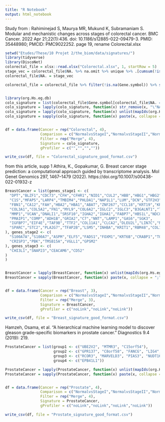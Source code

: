 ---
title: "R Notebook"
output: html_notebook
---


Study from :
Rahiminejad S, Maurya MR, Mukund K, Subramaniam S. Modular and mechanistic changes across stages of colorectal cancer. BMC Cancer. 2022 Apr 21;22(1):436. doi: 10.1186/s12885-022-09479-3. PMID: 35448980; PMCID: PMC9022252.
page 19, rename Colorectal.xlsx

```{r}
setwd("Etudes/These/10 Projet 2/the_biom/data/signatures/")
library(tidyverse)
library(DiscoNet)
colorectal_file = xlsx::read.xlsx("Colorectal.xlsx", 1, startRow = 5)
stage_vec = colorectal_file$NA. %>% na.omit %>% unique %>% .[cumsum(!is.na(colorectal_file[,1]))]
colorectal_file$NA. = stage_vec

colorectal_file = colorectal_file %>% filter(!is.na(Gene.symbol)) %>% select(NA., Gene.symbol)


library(org.Hs.eg.db)
colo_signature = list(colorectal_file$Gene.symbol[colorectal_file$NA. == "Stage I"], colorectal_file$Gene.symbol[colorectal_file$NA. == "Stage II"], colorectal_file$Gene.symbol[colorectal_file$NA. == "Stage III"], colorectal_file$Gene.symbol[colorectal_file$NA. == "Stage IV"])
colo_signature = lapply(colo_signature, function(x) str_remove(x, "\"NA\""))
colo_signature = lapply(colo_signature, function(x) unlist(mapIds(org.Hs.eg.db, x, "ENSEMBL", "SYMBOL")) %>% na.omit %>% as.vector)y
colo_signature = sapply(colo_signature, function(x) paste(x, collapse = ";"))


df = data.frame(Cancer = rep("Colorectal", 4), 
                Comparison = c("NormalvsStageI","NormalvsStageII","NormalvsStageIII","NormalvsStageIV"), 
                Filter = rep("Merge", 4), 
                Signature = colo_signature, 
                gProfiler = c("","","",""))

write_csv(df, file = "Colorectal_signature_good_format.csv")
```


from this article, supp 1
Athira, K., Gopakumar, G. Breast cancer stage prediction: a computational approach guided by transcriptome analysis. Mol Genet Genomics 297, 1467–1479 (2022). https://doi.org/10.1007/s00438-022-01932-z
```{r}
BreastCancer = list(genes_stage1 <- c(
  "DPT","BLZF1","CDC73","CFH","CFHR1","NID1","CUL2","HBB","HBG1","HBG2",
  "C1S","MFAP5","LARP4","TMBIM4","PHLDA1","NAP1L1","LUM","DCN","GTF2H3","DLEU2","COL4A1",
  "FBN1","CA12","FAH","HBA2","HBA1","ABAT","ZNF267","CCL18","KRT19","KRT14","COL1A1",
  "COL3A1","COL5A2","FN1","MYL9","COL6A2","IGLC2","IGLC3","B3GALNT1","TBL1XR1","ADIPOQ","DHRS2",
  "MMP1","VCAN","DNALI1","SRSF10","IGHA2","IGHA1","FABP7","HBS1L","NDC80","ASPN",
  "PMAIP1","COMP","ADH1B","GRIA2","C7","NNT","LAMP1","GAS6","SGK3",
  "IGFBP7","EIF4E","TAF9B","TTF2","COL11A1","CLCA2","DLEU2L","LIN7C","NUP160","FADS1","FABP4","GAS1",
  "SPARC","STC2","PLA2G7","TFAP2B","LSM5","INHBA","KRIT1","RBM48","COL1A2","NDUFA5","NAT1","LPL"
), genes_stage2 <- c(
  "S100A7A","S100A7","ASPM","ELF5","FADS1","FOXM1","KRT6B","CRABP1","TOP2A","SOX11","SOX10","RARRES1","PROM1","PITX1","GABRP",
  "CRISP3","PBK","TMSB15A","VGLL1","GPSM2"
), genes_stage3 <- c(
  "CHI3L1","SNAP23","CEACAM6","CD52"
)
)


BreastCancer = lapply(BreastCancer, function(x) unlist(mapIds(org.Hs.eg.db, x, "ENSEMBL", "SYMBOL")) %>% na.omit %>% as.vector)
BreastCancer = sapply(BreastCancer, function(x) paste(x, collapse = ";"))


df = data.frame(Cancer = rep("Breast", 3), 
                Comparison = c("NormalvsStageI","NormalvsStageII","NormalvsStageIII"), 
                Filter = rep("Merge", 3), 
                Signature = BreastCancer, 
                gProfiler = c("noLink","noLink","noLink"))

write_csv(df, file = "Breast_signature_good_format.csv")

```


Hamzeh, Osama, et al. "A hierarchical machine learning model to discover gleason grade-specific biomarkers in prostate cancer." Diagnostics 9.4 (2019): 219.
```{r}
ProstateCancer = list(group1 <- c("UBE2V2", "MTMR3", "C15orf54"),
                      group2 <- c("GPR137", "C8orf58", "FANCG", "LIG4", "GDE1", "MSR1", "TUFT1", "SYNE1", "ELFN2", "TSPO", "COX6C", "C1orf186", "KCNJ15", "TOR2A", "CCDC116"),
                      group3 <- c("RCOR3", "MARVELD3", "PIAS3", "NUDT16", "TAF6L", "TCP11L1", "MTERF4"),
                      group4 <- c("EPB41L1"))

ProstateCancer = lapply(ProstateCancer, function(x) unlist(mapIds(org.Hs.eg.db, x, "ENSEMBL", "SYMBOL")) %>% na.omit %>% as.vector)
ProstateCancer = sapply(ProstateCancer, function(x) paste(x, collapse = ";"))


df = data.frame(Cancer = rep("Prostate", 4), 
                Comparison = c("NormalvsStageI","NormalvsStageII","NormalvsStageIII","NormalvsStageIV"), 
                Filter = rep("Merge", 4), 
                Signature = ProstateCancer, 
                gProfiler = c("noLink","noLink","noLink","noLink"))

write_csv(df, file = "Prostate_signature_good_format.csv")


```

















































